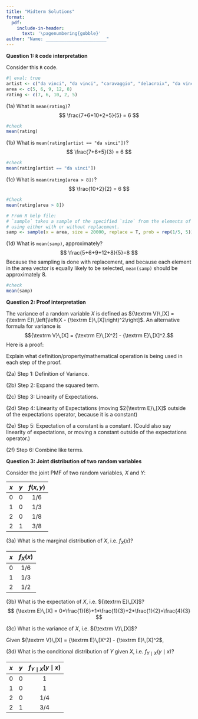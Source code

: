 ```yaml
---
title: "Midterm Solutions"
format: 
  pdf:
    include-in-header:
      text: '\pagenumbering{gobble}'
author: "Name: _______________________"
---
```


<!-- Define special characters for operators -->
\def\E{{\textrm E}\,}
\def\V{{\textrm V}\,}


**Question 1: `R` code interpretation**

Consider this `R` code.

```r
#| eval: true
artist <- c("da vinci", "da vinci", "caravaggio", "delacroix", "da vinci")
area <- c(5, 6, 9, 12, 8)
rating <- c(7, 6, 10, 2, 5)
```

(1a) What is `mean(rating)`? 
$$
\frac{7+6+10+2+5}{5} = 6
$$

```r
#check
mean(rating)
```


\vspace{0.8in}

(1b) What is `mean(rating[artist == "da vinci"])`?
$$
\frac{7+6+5}{3} = 6
$$

```r
#check
mean(rating[artist == "da vinci"])
```

\vspace{0.8in}

(1c) What is `mean(rating[area > 8])`?
$$
\frac{10+2}{2} = 6
$$

```r
#Check
mean(rating[area > 8])
```


\vspace{0.5in}

```r
# From R help file: 
# `sample` takes a sample of the specified `size` from the elements of `x` 
# using either with or without replacement.
samp <- sample(x = area, size = 20000, replace = T, prob = rep(1/5, 5))
```

(1d) What is `mean(samp)`, approximately?
$$
\frac{5+6+9+12+8}{5}=8
$$
Because the sampling is done with replacement, and because each element in the area vector is equally likely to be selected, `mean(samp)` should be approximately 8. 
```r
#check
mean(samp)
```

\vspace{0.8in}

\newpage

**Question 2: Proof interpretation**

The variance of a random variable $X$ is defined as  $\V[X] = \E\left[\left(X - \E[X]\right)^2\right]$. An alternative formula for variance is 
$$\V[X] = \E[X^2] - \E[X]^2.$$
Here is a proof:
\begin{align}
\V[X] &= \E\left[\left(X - \E[X]\right)^2\right] \tag{Step 1} \\
   &= \E\left[X^2 - 2\E[X] X  + \E[X]^2 \right] \tag{Step 2} \\ 
   &= \E[X^2] - \E\left[2\E[X] X \right] + \E\left[ \E[X]^2 \right] \tag{Step 3} \\
   &= \E[X^2] - 2\E[X] \E[X] + \E\left[ \E[X]^2 \right] \tag{Step 4} \\
   &= \E[X^2] - 2\E[X] \E[X] + \E[X]^2 \tag{Step 5} \\
   &= \E[X^2] - \E[X]^2 \tag{Step 6} 
\end{align}

Explain what definition/property/mathematical operation is being used in each step of the proof.

(2a) Step 1: Definition of Variance. 

\vspace{.6in}

(2b) Step 2: Expand the squared term. 

\vspace{.6in}

(2c) Step 3: Linearity of Expectations. 

\vspace{.6in}

(2d) Step 4: Linearity of Expectations (moving $2\E[X]$ outside of the expectations operator, because it is a constant)

\vspace{.6in}

(2e) Step 5: Expectation of a constant is a constant. (Could also say linearity of expectations, or moving a constant outside of the expectations operator.)

\vspace{.6in}

(2f) Step 6: Combine like terms. 

\vspace{.6in}



**Question 3: Joint distribution of two random variables**

<!-- is this question already okay? --> 

Consider the joint PMF of two random variables, $X$ and $Y$:

| $x$   | $y$ | $f(x, y)$    |
|:-----:|:-----:|:----------:|
|   0   |   0    |    1/6    |
|   1   |   0    |    1/3    |
|   2   |   0    |    1/8    |
|   2   |    1   |   3/8     |


(3a) What is the marginal distribution of $X$, i.e. $f_X(x)$?

| $x$   | $f_{X}(x)$  |
|:-----:|:-----:|
|   0   |  1/6  |       
|   1   |  1/3  |       
|   2   |  1/2  | 

(3b) What is the expectation of $X$, i.e. $\E[X]$? 
$$
\E[X] = 0*\frac{1}{6}+1*\frac{1}{3}+2*\frac{1}{2}=\frac{4}{3}
$$

\vspace{1in}

(3c) What is the variance of $X$, i.e. $\V[X]$? 

Given $\V[X] = \E[X^2] - \E[X]^2$, 
\begin{align}
\V[X] &= \left(0^2*\frac{1}{6}+1^2*\frac{1}{3}+2^2*\frac{1}{2}\right) - \left(\frac{4}{3}\right)^2 \\
&= \frac{7}{3} - \frac{16}{9} \\
&= \frac{5}{9}
\end{align}



\vspace{1in}

(3d) What is the conditional distribution of $Y$ given $X$, i.e. $f_{Y\mid X}(y \mid x)$?  


| $x$   | $y$ | $f_{Y\mid X}(y \mid x)$  |
|:-----:|:-----:|:----------:|
|   0   |   0    |    1   |
|   1   |   0    |    1   |
|   2   |   0    |   1/4  | 
|   2   |   1    |   3/4  |

